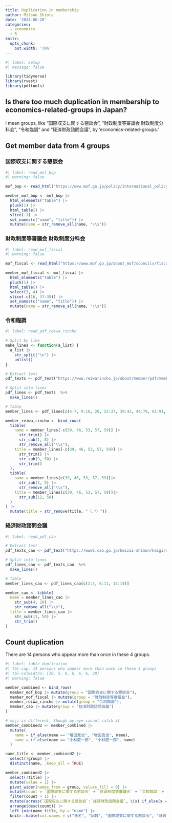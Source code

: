 ```yaml
---
title: Duplication in membership
author: Mitsuo Shiota
date: '2024-06-20'
categories:
  - economics
  - R
knitr: 
  opts_chunk: 
    out.width: '70%'
---
```


```r
#| label: setup
#| message: false

library(tidyverse)
library(rvest)
library(pdftools)

```

## Is there too much duplication in membership to economics-related-groups in Japan?

I mean groups, like "国際収支に関する懇談会", "財政制度等審議会 財政制度分科会", "令和臨調" and "経済財政諮問会議", by 'economics-related-groups.'

## Get member data from 4 groups

### 国際収支に関する懇談会

```r
#| label: read_mof_bop
#| warning: false

mof_bop <- read_html("https://www.mof.go.jp/policy/international_policy/councils/bop/notification.html")

member_mof_bop <- mof_bop |> 
  html_elements("table") |> 
  pluck(1) |> 
  html_table() |> 
  slice(-1) |> 
  set_names(c("name", "title")) |> 
  mutate(name = str_remove_all(name, "\\s"))

```

### 財政制度等審議会 財政制度分科会

```r
#| label: read_mof_fiscal
#| warning: false

mof_fiscal <- read_html("https://www.mof.go.jp/about_mof/councils/fiscal_system_council/sub-of_fiscal_system/member_fs.htm")

member_mof_fiscal <- mof_fiscal |> 
  html_elements("table") |> 
  pluck(1) |> 
  html_table() |> 
  select(3, 4) |>
  slice(-c(16, 37:39)) |> 
  set_names(c("name", "title")) |> 
  mutate(name = str_remove_all(name, "\\s"))

```

### 令和臨調

```r
#| label: read_pdf_reiwa_rincho

# Split by line
make_lines <- function(a_list) {
  a_list |> 
    str_split("\n") |> 
    unlist()
}

# Extract text
pdf_texts <- pdf_text("https://www.reiwarincho.jp/about/member/pdf/member_list.pdf?v=240401")

# Split into lines
pdf_lines <- pdf_texts  %>% 
  make_lines()

# Table
member_lines <- pdf_lines[c(4:7, 9:18, 20, 22:37, 39:42, 44:79, 81:91, 93:94, 96:101, 103, 105:107, 109:117)]

member_reiwa_rincho <- bind_rows(
  tibble(
    name = member_lines[-c(39, 46, 53, 57, 59)] |> 
      str_trim() |> 
      str_sub(1, 8) |> 
      str_remove_all("\\s"),
    title = member_lines[-c(39, 46, 53, 57, 59)] |> 
      str_trim() |> 
      str_sub(9, 50) |> 
      str_trim()
  ),
  tibble(
    name = member_lines[c(39, 46, 53, 57, 59)]|> 
      str_sub(1, 9) |> 
      str_remove_all("\\s"),
    title = member_lines[c(39, 46, 53, 57, 59)]|> 
      str_sub(12, 50)
  )
) |> 
  mutate(title = str_remove(title, "（.*）"))

```

### 経済財政諮問会議

```r
#| label: read_pdf_cao

# Extract text
pdf_texts_cao <- pdf_text("https://www5.cao.go.jp/keizai-shimon/kaigi/about/member.pdf")

# Split into lines
pdf_lines_cao <- pdf_texts_cao  %>% 
  make_lines()

# Table
member_lines_cao <- pdf_lines_cao[c(2:4, 6:11, 13:14)]

member_cao <- tibble(
  name = member_lines_cao |> 
    str_sub(4, 10) |> 
    str_remove_all("\\s"),
  title = member_lines_cao |> 
    str_sub(11, 50) |> 
    str_trim()
)

```

## Count duplication

There are 14 persons who appear more than once in these 4 groups.

```r
#| label: table_duplication
#| tbl-cap: 14 persons who appear more than once in these 4 groups
#| tbl-colwidths: [10, 5, 6, 6, 6, 6, 20]
#| warning: false

member_combined <- bind_rows(
  member_mof_bop |> mutate(group = "国際収支に関する懇談会"),
  member_mof_fiscal |> mutate(group = "財政制度等審議会"),
  member_reiwa_rincho |> mutate(group = "令和臨調"),
  member_cao |> mutate(group = "経済財政諮問会議")
)

# moji is different, though my eye cannot catch it
member_combined2 <- member_combined |> 
  mutate(
    name = if_else(name == "増田寛也", "増田寬也", name),
    name = if_else(name == "小林慶一郞", "小林慶一郎", name)
  )

name_title <- member_combined2 |> 
  select(!group) |> 
  distinct(name, .keep_all = TRUE)

member_combined2 |> 
  select(!title) |> 
  mutate(value = 1) |> 
  pivot_wider(names_from = group, values_fill = 0) |> 
  mutate(count = `国際収支に関する懇談会` + `財政制度等審議会` + `令和臨調` + `経済財政諮問会議`, .after = 1) |> 
  filter(count > 1) |> 
  mutate(across(`国際収支に関する懇談会`:`経済財政諮問会議`, \(x) if_else(x == 1, "✔", ""))) |> 
  arrange(desc(count)) |> 
  left_join(name_title, by = "name") |> 
  knitr::kable(col.names = c("氏名", "回数", "国際収支に関する懇談会", "財政制度等審議会 財政制度分科会", "令和臨調", "経済財政諮問会議", "肩書"), align = c("l", rep("c",5), "l"))
```
